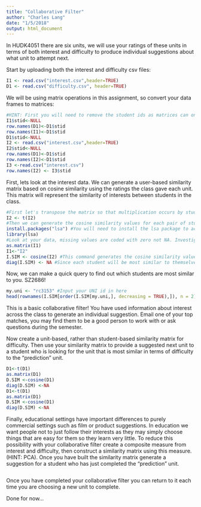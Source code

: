 ```yaml
---
title: "Collaborative Filter"
author: "Charles Lang"
date: "1/5/2018"
output: html_document
---
```



In HUDK4051 there are six units, we will use your ratings of these units in terms of both interest and difficulty to produce individual suggestions about what unit to attempt next.

Start by uploading both the interest and difficulty csv files:
```r
I1 <- read.csv("interest.csv",header=TRUE)
D1 <- read.csv("difficulty.csv", header=TRUE)
```

We will be using matrix operations in this assignment, so convert your data frames to matrices:
```r
#HINT: First you will need to remove the student ids as matrices can only contain one data type. You will then need to rename your row names with the student ids.
I1$stid<-NULL
row.names(D1)<-D1$stid
row.names(I1)<-D1$stid
D1$stid<-NULL
I2 <- read.csv("interest.csv",header=TRUE)
I2$stid<-NULL
row.names(D1)<-D1$stid
row.names(I2)<-D1$stid
I3 <-read.csv("interest.csv")
row.names(I2) <- I3$stid 
```

First, lets look at the interest data. We can generate a user-based similarity matrix based on cosine similarity using the ratings the class gave each unit. This matrix will represent the similarity of interests between students in the class.

```r
#First let's transpose the matrix so that multiplication occurs by students rather than units.
I2 <- t(I2)
#Then we can generate the cosine similarity values for each pair of students
install.packages("lsa") #You will need to install the lsa package to access the cosine command.
library(lsa)
#Look at your data, missing values are coded with zero not NA. Investigate cosine similarity and decide whether your missing values should be coded with zeros or NAs. Explain your choice. Missing values should be coded as zeros 
as.matrix(I1)
I1<-"I2"
I.SIM <- cosine(I2) #This command generates the cosine similarity values as a new matrix. Click on I.SIM in the Global Environment pane to see what it looks like.
diag(I.SIM) <- NA #Since each student will be most similar to themselves we want to remove that information
```

Now, we can make a quick query to find out which students are most similar to you. SZ2686!
```r
my.uni <- "rc3153" #Input your UNI id in here
head(rownames(I.SIM[order(I.SIM[my.uni,], decreasing = TRUE),]), n = 2) #This code orders the column of the matrix corresponding to your UNI according to similarity and returns the top two UNI ids for the students who's interests are most similar to yours
```

This is a basic collaborative filter! You have used information about interest across the class to generate an individual suggestion. Email one of your top matches, you may find them to be a good person to work with or ask questions during the semester.

Now create a unit-based, rather than student-based similarity matrix for difficulty. Then use your similarity matrix to provide a suggested next unit to a student who is looking for the unit that is most similar in terms of difficulty to the "prediction" unit. 
```r
D1<-t(D1)
as.matrix(D1)
D.SIM <-cosine(D1)
diag(D.SIM) <-NA
D1<-t(D1)
as.matrix(D1)
D.SIM <-cosine(D1)
diag(D.SIM) <-NA
```

Finally, educational settings have important differences to purely commercial settings such as film or product suggestions. In education we want people not to just follow their interests as they may simply choose things that are easy for them so they learn very little. To reduce this possibility with your collaborative filter create a composite measure from interest and difficulty, then construct a similarity matrix using this measure. (HINT: PCA). Once you have built the similarity matrix generate a suggestion for a student who has just completed the "prediction" unit.
```r

```

Once you have completed your collaborative filter you can return to it each time you are choosing a new unit to complete.

Done for now...
